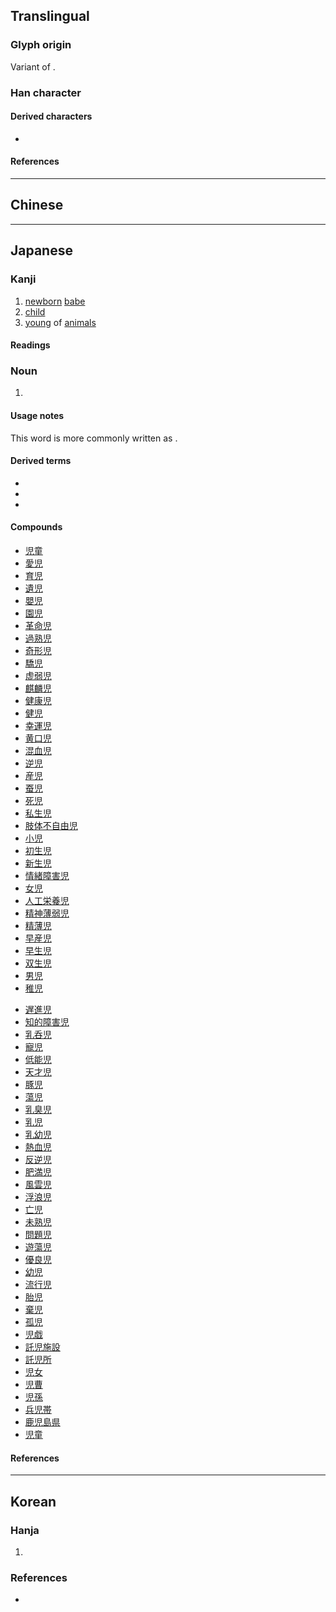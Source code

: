 {{also|兒|儿}}
{{character info}}
==Translingual==
{{Han simplified forms|兒|児|儿}}

===Glyph origin===
Variant of {{l|mul|兒}}.

===Han character===
{{stroke order|strokes=7}}
{{Han char|rn=10|rad=儿|as=05|sn=7|four=|canj=LAHU|ids=⿱旧儿}}

====Derived characters====
* {{l|mul|[[𭸍]], [[𥆩]]}}

====References====
{{Han ref|kx=0125.021|dkj=01364|dj=0265.050|hdz=10270.020|uh=5150|ud=20816}}

----

==Chinese==
{{zh-see|兒|v}}

----

==Japanese==
{{ja-kanji forms|児|兒}}

===Kanji===
{{ja-kanji|grade=4|rs=儿05}}

# [[newborn]] [[babe]]
# [[child]]
# [[young]] of [[animals]]

====Readings====
{{ja-readings
|goon=に, げ
|kanon=じ, げい
|kun=こ-
|nanori=る
}}

===Noun===
{{ja-noun|こ}}

# {{alternative form of|ja|子}}

====Usage notes====
This word is more commonly written as {{ja-l|子}}.

====Derived terms====
* {{l|ja|良い児}}
* {{l|ja|売り児}}
* {{l|ja|乳飲み児}}

====Compounds====
{{top2}}
* [[児童]]
* [[愛児]]
* [[育児]]
* [[遺児]]
* [[嬰児]]
* [[園児]]
* [[革命児]]
* [[過熟児]]
* [[奇形児]]
* [[驕児]]
* [[虚弱児]]
* [[麒麟児]]
* [[健康児]]
* [[健児]]
* [[幸運児]]
* [[黄口児]]
* [[混血児]]
* [[逆児]]
* [[産児]]
* [[蚕児]]
* [[死児]]
* [[私生児]]
* [[肢体不自由児]]
* [[小児]]
* [[初生児]]
* [[新生児]]
* [[情緒障害児]]
* [[女児]]
* [[人工栄養児]]
* [[精神薄弱児]]
* [[精薄児]]
* [[早産児]]
* [[早生児]]
* [[双生児]]
* [[男児]]
* [[稚児]]
{{mid2}}
* [[遅進児]]
* [[知的障害児]]
* [[乳呑児]]
* [[寵児]]
* [[低能児]]
* [[天才児]]
* [[豚児]]
* [[蕩児]]
* [[乳臭児]]
* [[乳児]]
* [[乳幼児]]
* [[熱血児]]
* [[反逆児]]
* [[肥満児]]
* [[風雲児]]
* [[浮浪児]]
* [[亡児]]
* [[未熟児]]
* [[問題児]]
* [[遊蕩児]]
* [[優良児]]
* [[幼児]]
* [[流行児]]
* [[胎児]]
* [[棄児]]
* [[孤児]]
* [[児戯]]
* [[託児施設]]
* [[託児所]]
* [[児女]]
* [[児曹]]
* [[児孫]]
* [[兵児帯]]
* [[鹿児島県]]
* [[児童]]
{{bottom}}

====References====
{{ja-kref
|jis=3B79
|ku=2789
|shift=8E99
|euc=BBF9
|freq=679
|nelson=572
|newnelson=355
|halpern=2546
|kld=1617
|heisig=58
|tuttle=4c3.3
}}

----

==Korean==

===Hanja===
{{ko-hanja|아이|아}}

# {{alt form|ko|兒||{{hanja form of|아|[[child]]}}}}

===References===
* {{R:ko:Inmyeongyonghanjapyo|27}}